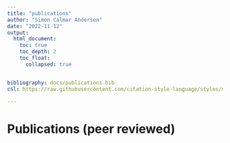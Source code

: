```yaml
---
title: "publications"
author: "Simon Calmar Andersen"
date: "2022-11-12"
output: 
  html_document:
    toc: true
    toc_depth: 2
    toc_float:
      collapsed: true


bibliography: docs/publications.bib
csl: https://raw.githubusercontent.com/citation-style-language/styles/master/apa-6th-edition.csl

---
```


# Publications (peer reviewed)



